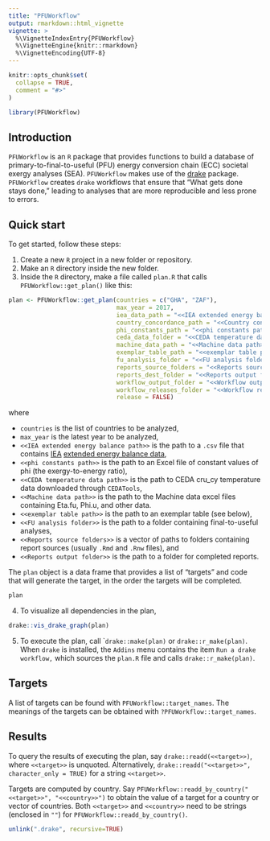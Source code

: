 ```yaml
---
title: "PFUWorkflow"
output: rmarkdown::html_vignette
vignette: >
  %\VignetteIndexEntry{PFUWorkflow}
  %\VignetteEngine{knitr::rmarkdown}
  %\VignetteEncoding{UTF-8}
---
```


```r
knitr::opts_chunk$set(
  collapse = TRUE,
  comment = "#>"
)
```

```r
library(PFUWorkflow)
```

## Introduction

`PFUWorkflow` is an `R` package that provides functions to build
a database of primary-to-final-to-useful (PFU) energy conversion chain (ECC)
societal exergy analyses (SEA).
`PFUWorkflow` makes use of the [drake](https://books.ropensci.org/drake/) package.
`PFUWorkflow` creates `drake` workflows that ensure that "What gets done stays done,"
leading to analyses that are more reproducible and less prone to errors.


## Quick start

To get started, follow these steps:

1. Create a new `R` project in a new folder or repository.
2. Make an `R` directory inside the new folder.
3. Inside the `R` directory, 
   make a file called `plan.R` that calls `PFUWorkflow::get_plan()` like this:

```r
plan <- PFUWorkflow::get_plan(countries = c("GHA", "ZAF"), 
                              max_year = 2017,
                              iea_data_path = "<<IEA extended energy balance path>>", 
                              country_concordance_path = "<<Country concordance path>>",
                              phi_constants_path = "<<phi constants path>>", 
                              ceda_data_folder = "<<CEDA temperature data path>>",
                              machine_data_path = "<<Machine data path>>",
                              exemplar_table_path = "<<exemplar table path>>",
                              fu_analysis_folder = "<<FU analysis folder>>", 
                              reports_source_folders = "<<Reports source folders>>",
                              reports_dest_folder = "<<Reports output folder>>",
                              workflow_output_folder = "<<Workflow output folder>>",
                              workflow_releases_folder = "<<Workflow releases folder>>",
                              release = FALSE)
```

where

* `countries` is the list of countries to be analyzed,
* `max_year` is the latest year to be analyzed,
* `<<IEA extended energy balance path>>` is the path to a `.csv` file that contains
[IEA](https://www.iea.org) [extended energy balance data](http://data.iea.org),
* `<<phi constants path>>` is the path to an Excel file of constant values of phi (the exergy-to-energy ratio),
* `<<CEDA temperature data path>>` is the path to CEDA cru_cy temperature data downloaded through `CEDATools`,
* `<<Machine data path>>` is the path to the Machine data excel files containing Eta.fu, Phi.u, and other data.
* `<<exemplar table path>>` is the path to an exemplar table (see below),
* `<<FU analysis folder>>` is the path to a folder containing final-to-useful analyses, 
* `<<Reports source folders>>` is a vector of paths to folders containing report sources (usually `.Rmd` and `.Rnw` files), and
* `<<Reports output folder>>` is the path to a folder for completed reports.

The `plan` object is a data frame that provides a list of "targets" 
and code that will generate the target,
in the order the targets will be completed.

```r
plan
```

4. To visualize all dependencies in the plan,

```r
drake::vis_drake_graph(plan)
```

5. To execute the plan, call ``drake::make(plan)` or `drake::r_make(plan)`.
   When `drake ` is installed, the `Addins` menu contains the item `Run a drake workflow,`
   which sources the `plan.R` file and calls `drake::r_make(plan)`.


## Targets

A list of targets can be found with `PFUWorkflow::target_names`.
The meanings of the targets can be obtained with `?PFUWorkflow::target_names`.


## Results

To query the results of executing the plan, say `drake::readd(<<target>>)`,
where `<<target>>` is unquoted.
Alternatively, 
`drake::readd("<<target>>", character_only = TRUE)` for 
a string `<<target>>`.

Targets are computed by country. 
Say `PFUWorkflow::readd_by_country("<<target>>", "<<country>>")`
to obtain the value of a target for a country or vector of countries.
Both `<<target>>` and `<<country>>` need to be strings (enclosed in `""`)
for `PFUWorkflow::readd_by_country()`.



```r
unlink(".drake", recursive=TRUE)
```
